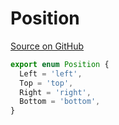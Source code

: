 # Position

[Source on GitHub](https://github.com/wbkd/react-flow/blob/f919cb152dd5a92ec3b4d7e4568ffe099bc2af39/packages/system/src/types/utils.ts#L1)

```ts
export enum Position {
  Left = 'left',
  Top = 'top',
  Right = 'right',
  Bottom = 'bottom',
}
```
